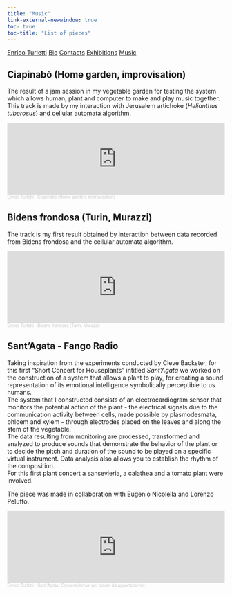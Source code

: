 ```yaml
---
title: "Music"
link-external-newwindow: true
toc: true
toc-title: "List of pieces"
---
```

<div class="navbar">
  <a href="index.html">Enrico Turletti</a>
  <a href="bio.html">Bio</a>
  <a href="contacts.html">Contacts</a>
  <a href="exhibitions.html">Exhibitions</a>
  <a href="#">Music</a>
</div>
## Ciapinabò (Home garden, improvisation)

The result of a jam session in my vegetable garden for testing the system which allows human, plant and computer to make and play music together.
This track is made by my interaction with Jerusalem artichoke (*Helianthus tuberosus*) and cellular automata algorithm.

<iframe width="100%" height="166" scrolling="no" frameborder="no" allow="autoplay" src="https://w.soundcloud.com/player/?url=https%3A//api.soundcloud.com/tracks/1641128997&color=%23002b36&auto_play=false&hide_related=false&show_comments=true&show_user=true&show_reposts=false&show_teaser=true"></iframe><div style="font-size: 10px; color: #cccccc;line-break: anywhere;word-break: normal;overflow: hidden;white-space: nowrap;text-overflow: ellipsis; font-family: Interstate,Lucida Grande,Lucida Sans Unicode,Lucida Sans,Garuda,Verdana,Tahoma,sans-serif;font-weight: 100;"><a href="https://soundcloud.com/enrico-turletti-986118922" title="Enrico Turletti" target="_blank" style="color: #cccccc; text-decoration: none;">Enrico Turletti</a> · <a href="https://soundcloud.com/enrico-turletti-986118922/ciapinabo-home-garden-improvisation" title="Ciapinabò (Home garden, improvisation)" target="_blank" style="color: #cccccc; text-decoration: none;">Ciapinabò (Home garden, improvisation)</a></div>

## Bidens frondosa (Turin, Murazzi)

The track is my first result obtained by interaction between data recorded from Bidens frondosa and the cellular automata algorithm.

<iframe width="100%" height="166" scrolling="no" frameborder="no" allow="autoplay" src="https://w.soundcloud.com/player/?url=https%3A//api.soundcloud.com/tracks/1630634262&color=%23002b36&auto_play=false&hide_related=false&show_comments=true&show_user=true&show_reposts=false&show_teaser=true"></iframe><div style="font-size: 10px; color: #cccccc;line-break: anywhere;word-break: normal;overflow: hidden;white-space: nowrap;text-overflow: ellipsis; font-family: Interstate,Lucida Grande,Lucida Sans Unicode,Lucida Sans,Garuda,Verdana,Tahoma,sans-serif;font-weight: 100;"><a href="https://soundcloud.com/enrico-turletti-986118922" title="Enrico Turletti" target="_blank" style="color: #cccccc; text-decoration: none;">Enrico Turletti</a> · <a href="https://soundcloud.com/enrico-turletti-986118922/bidens-frondosa-turin-murazzi" title="Bidens frondosa (Turin, Murazzi)" target="_blank" style="color: #cccccc; text-decoration: none;">Bidens frondosa (Turin, Murazzi)</a></div>

## Sant'Agata - Fango Radio

Taking inspiration from the experiments conducted by Cleve Backster, for this first "Short Concert for Houseplants" intitled *Sant'Agata* we worked on the construction of a system that allows a plant to play, for creating a sound representation of its emotional intelligence symbolically perceptible to us humans.<br>
The system that I constructed consists of an electrocardiogram sensor that monitors the potential action of the plant - the electrical signals due to the communication activity between cells, made possible by plasmodesmata, phloem and xylem - through electrodes placed on the leaves and along the stem of the vegetable.<br>
The data resulting from monitoring are processed, transformed and analyzed to produce sounds that demonstrate the behavior of the plant or to decide the pitch and duration of the sound to be played on a specific virtual instrument. Data analysis also allows you to establish the rhythm of the composition.<br>
For this first plant concert a sansevieria, a calathea and a tomato plant were involved.

The piece was made in collaboration with Eugenio Nicolella and Lorenzo Peluffo.

<iframe width="100%" height="166" scrolling="no" frameborder="no" allow="autoplay" src="https://w.soundcloud.com/player/?url=https%3A//api.soundcloud.com/tracks/1600063380%3Fsecret_token%3Ds-B8OS7gEuTwn&color=%23002b36&auto_play=false&hide_related=false&show_comments=true&show_user=true&show_reposts=false&show_teaser=true"></iframe><div style="font-size: 10px; color: #cccccc;line-break: anywhere;word-break: normal;overflow: hidden;white-space: nowrap;text-overflow: ellipsis; font-family: Interstate,Lucida Grande,Lucida Sans Unicode,Lucida Sans,Garuda,Verdana,Tahoma,sans-serif;font-weight: 100;"><a href="https://soundcloud.com/enrico-turletti-986118922" title="Enrico Turletti" target="_blank" style="color: #cccccc; text-decoration: none;">Enrico Turletti</a> · <a href="https://soundcloud.com/enrico-turletti-986118922/santagata-concerto-breve-per-piante-da-appartamento/s-B8OS7gEuTwn" title="Sant&#x27;Agata. Concerto breve per piante da appartamento" target="_blank" style="color: #cccccc; text-decoration: none;">Sant&#x27;Agata. Concerto breve per piante da appartamento</a></div>
